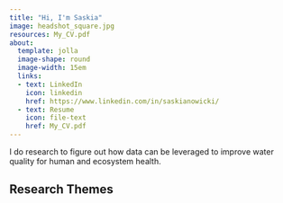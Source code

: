 ```yaml
---
title: "Hi, I'm Saskia"
image: headshot_square.jpg
resources: My_CV.pdf
about: 
  template: jolla
  image-shape: round
  image-width: 15em
  links:
  - text: LinkedIn
    icon: linkedin
    href: https://www.linkedin.com/in/saskianowicki/
  - text: Resume
    icon: file-text
    href: My_CV.pdf
---
```


I do research to figure out how data can be leveraged to improve water quality for human and ecosystem health.

## Research Themes
